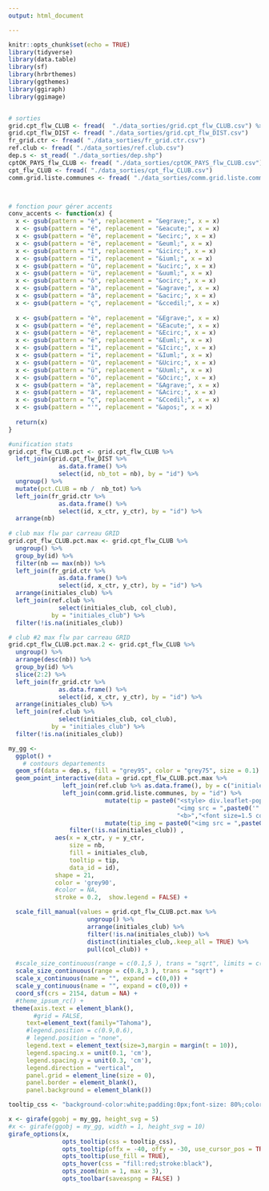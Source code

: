 ```yaml
---
output: html_document

---
```


```r
knitr::opts_chunk$set(echo = TRUE)
library(tidyverse)
library(data.table)
library(sf)
library(hrbrthemes)
library(ggthemes)
library(ggiraph)
library(ggimage)


# sorties
grid.cpt_flw_CLUB <- fread(  "./data_sorties/grid.cpt_flw_CLUB.csv") %>% filter(nb > 0)
grid.cpt_flw_DIST <- fread( "./data_sorties/grid.cpt_flw_DIST.csv")
fr_grid.ctr <- fread( "./data_sorties/fr_grid.ctr.csv")
ref.club <- fread( "./data_sorties/ref.club.csv")
dep.s <- st_read( "./data_sorties/dep.shp") 
cptOK_PAYS_flw_CLUB <- fread( "./data_sorties/cptOK_PAYS_flw_CLUB.csv")
cpt_flw_CLUB <- fread( "./data_sorties/cpt_flw_CLUB.csv")
comm.grid.liste.communes <- fread( "./data_sorties/comm.grid.liste.communes.csv") %>% select(id, NOM_COMM)



# fonction pour gérer accents
conv_accents <- function(x) {
  x <- gsub(pattern = "è", replacement = "&egrave;", x = x)
  x <- gsub(pattern = "é", replacement = "&eacute;", x = x)
  x <- gsub(pattern = "ê", replacement = "&ecirc;", x = x)
  x <- gsub(pattern = "ë", replacement = "&euml;", x = x)
  x <- gsub(pattern = "î", replacement = "&icirc;", x = x)
  x <- gsub(pattern = "ï", replacement = "&iuml;", x = x)
  x <- gsub(pattern = "û", replacement = "&ucirc;", x = x)
  x <- gsub(pattern = "ü", replacement = "&uuml;", x = x)
  x <- gsub(pattern = "ô", replacement = "&ocirc;", x = x)
  x <- gsub(pattern = "à", replacement = "&agrave;", x = x)
  x <- gsub(pattern = "â", replacement = "&acirc;", x = x)
  x <- gsub(pattern = "ç", replacement = "&ccedil;", x = x)
  
  x <- gsub(pattern = "è", replacement = "&Egrave;", x = x)
  x <- gsub(pattern = "é", replacement = "&Eacute;", x = x)
  x <- gsub(pattern = "ê", replacement = "&Ecirc;", x = x)
  x <- gsub(pattern = "ë", replacement = "&Euml;", x = x)
  x <- gsub(pattern = "î", replacement = "&Icirc;", x = x)
  x <- gsub(pattern = "ï", replacement = "&Iuml;", x = x)
  x <- gsub(pattern = "û", replacement = "&Ucirc;", x = x)
  x <- gsub(pattern = "ü", replacement = "&Uuml;", x = x)
  x <- gsub(pattern = "ô", replacement = "&Ocirc;", x = x)
  x <- gsub(pattern = "à", replacement = "&Agrave;", x = x)
  x <- gsub(pattern = "â", replacement = "&Acirc;", x = x)
  x <- gsub(pattern = "ç", replacement = "&Ccedil;", x = x)
  x <- gsub(pattern = "'", replacement = "&apos;", x = x)
  
  return(x)
}

```




```r

#unification stats  
grid.cpt_flw_CLUB.pct <- grid.cpt_flw_CLUB %>%
  left_join(grid.cpt_flw_DIST %>%
              as.data.frame() %>%
              select(id, nb_tot = nb), by = "id") %>%
  ungroup() %>%
  mutate(pct.CLUB = nb /  nb_tot) %>%
  left_join(fr_grid.ctr %>%
              as.data.frame() %>%
              select(id, x_ctr, y_ctr), by = "id") %>%
  arrange(nb)
  
# club max flw par carreau GRID
grid.cpt_flw_CLUB.pct.max <- grid.cpt_flw_CLUB %>%
  ungroup() %>%
  group_by(id) %>%
  filter(nb == max(nb)) %>%
  left_join(fr_grid.ctr %>%
              as.data.frame() %>%
              select(id, x_ctr, y_ctr), by = "id") %>%
  arrange(initiales_club) %>%
  left_join(ref.club %>%
              select(initiales_club, col_club),
            by = "initiales_club") %>%
  filter(!is.na(initiales_club))

# club #2 max flw par carreau GRID
grid.cpt_flw_CLUB.pct.max.2 <- grid.cpt_flw_CLUB %>%
  ungroup() %>%
  arrange(desc(nb)) %>%
  group_by(id) %>%
  slice(2:2) %>%
  left_join(fr_grid.ctr %>%
              as.data.frame() %>%
              select(id, x_ctr, y_ctr), by = "id") %>%
  arrange(initiales_club) %>%
  left_join(ref.club %>%
              select(initiales_club, col_club),
            by = "initiales_club") %>%
  filter(!is.na(initiales_club))


```

 
```r
my_gg <-
  ggplot() +
    # contours departements
  geom_sf(data = dep.s, fill = "grey95", color = "grey75", size = 0.1) +
  geom_point_interactive(data = grid.cpt_flw_CLUB.pct.max %>%
               left_join(ref.club %>% as.data.frame(), by = c("initiales_club") ) %>%
               left_join(comm.grid.liste.communes, by = "id") %>%
                           mutate(tip = paste0("<style> div.leaflet-popup-content {width:auto!important;}</style>",
                                               "<img src = ",paste0('"' ,logo_png,'"'), " height=\"30\"width=\"30\">", "<br>",
                                               "<b>","<font size=1.5 color=white>" , conv_accents(NOM_COMM),"</b>","</font>", "<br>")) %>%
                           mutate(tip_img = paste0("<img src = ",paste0('"' ,logo_png,'"'), " height=\"30\"width=\"30\">")) %>%
                 filter(!is.na(initiales_club)) ,
             aes(x = x_ctr, y = y_ctr,
                 size = nb, 
                 fill = initiales_club,
                 tooltip = tip,
                 data_id = id),
             shape = 21,
             color = 'grey90',
             #color = NA,
             stroke = 0.2,  show.legend = FALSE) +

  scale_fill_manual(values = grid.cpt_flw_CLUB.pct.max %>%
                      ungroup() %>%
                      arrange(initiales_club) %>%
                      filter(!is.na(initiales_club)) %>% 
                      distinct(initiales_club,.keep_all = TRUE) %>%
                      pull(col_club)) +

  #scale_size_continuous(range = c(0.1,5 ), trans = "sqrt", limits = c(5, 32000)) +
  scale_size_continuous(range = c(0.8,3 ), trans = "sqrt") +
  scale_x_continuous(name = "", expand = c(0,0)) +
  scale_y_continuous(name = "", expand = c(0,0)) +
  coord_sf(crs = 2154, datum = NA) +
  #theme_ipsum_rc() +
 theme(axis.text = element_blank(),
       #grid = FALSE,
     text=element_text(family="Tahoma"),
     #legend.position = c(0.9,0.6),
     # legend.position = "none",
     legend.text = element_text(size=3,margin = margin(t = 10)),
     legend.spacing.x = unit(0.1, 'cm'),
     legend.spacing.y = unit(0.3, 'cm'),
     legend.direction = "vertical",
     panel.grid = element_line(size = 0),
     panel.border = element_blank(),
     panel.background = element_blank())

tooltip_css <- "background-color:white;padding:0px;font-size: 80%;color: white;opacity:0.2"

x <- girafe(ggobj = my_gg, height_svg = 5)
#x <- girafe(ggobj = my_gg, width = 1, height_svg = 10)
girafe_options(x, 
               opts_tooltip(css = tooltip_css),
               opts_tooltip(offx = -40, offy = -30, use_cursor_pos = TRUE),
               opts_tooltip(use_fill = TRUE),
               opts_hover(css = "fill:red;stroke:black"),
               opts_zoom(min = 1, max = 3),
               opts_toolbar(saveaspng = FALSE) )

               
```
